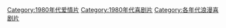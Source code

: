 [[Category:1980年代爱情片|Category:1980年代爱情片]]
[[Category:1980年代喜剧片|Category:1980年代喜剧片]]
[[Category:各年代浪漫喜剧片|Category:各年代浪漫喜剧片]]
